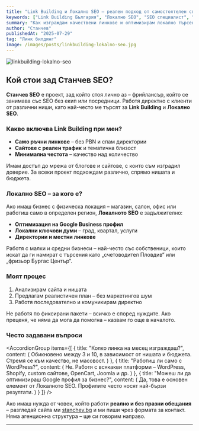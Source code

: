 ```yaml
---
title: "Link Building и Локално SEO – реален подход от самостоятелен специалист"
keywords: ["Link Building България", "Локално SEO", "SEO специалист", "SEO без агенция", "Google Business оптимизация"]
summary: "Как изграждам качествени линкове и оптимизирам локално търсене без агенционен шум – личен поглед върху работещите SEO подходи през 2025 г."
author: "Станчев"
publishedAt: "2025-07-29"
tag: "Линк билдинг"
image: /images/posts/linkbuilding-lokalno-seo.jpg
---
```

![linkbuilding-lokalno-seo](/images/posts/linkbuilding-lokalno-seo.jpg)  

<Feedback
  title="Важно"
  description="Ако търсиш реален човек за SEO, а не агенция с шаблони, виж как подхождам към Link Building и Локално SEO."
/>

<h2>Кой стои зад Станчев SEO?</h2>

<p><strong>Станчев SEO</strong> е проект, зад който стоя лично аз – фрийлансър, който се занимава със SEO без екип или посредници. Работя директно с клиенти от различни ниши, като най-често ме търсят за <strong>Link Building</strong> и <strong>Локално SEO</strong>.</p>

<h3>Какво включва Link Building при мен?</h3>

<ul>
  <li><strong>Само ръчни линкове</strong> – без PBN и спам директории</li>
  <li><strong>Сайтове с реален трафик</strong> и тематична близост</li>
  <li><strong>Минимална честота</strong> – качество над количество</li>
</ul>

<p>Имам достъп до мрежа от блогове и сайтове, с които съм изградил доверие. За всеки проект подхождам различно, спрямо нишата и бюджета.</p>

<h3>Локално SEO – за кого е?</h3>

<p>Ако имаш бизнес с физическа локация – магазин, салон, офис или работиш само в определен регион, <strong>Локалното SEO</strong> е задължително:</p>

<ul>
  <li><strong>Оптимизация на Google Business профил</strong></li>
  <li><strong>Локални ключови думи</strong> – град, квартал, услуги</li>
  <li><strong>Директории и местни линкове</strong></li>
</ul>

<p>Работя с малки и средни бизнеси – най-често със собственици, които искат да ги намират с търсения като „счетоводител Пловдив“ или „фризьор Бургас Център“.</p>

<h3>Моят процес</h3>

<ol>
  <li>Анализирам сайта и нишата</li>
  <li>Предлагам реалистичен план – без маркетингов шум</li>
  <li>Работя последователно и комуникирам директно</li>
</ol>

<p>Не работя по фиксирани пакети – всичко е според нуждите. Ако преценя, че няма да мога да помогна – казвам го още в началото.</p>

<h3 id="faq">Често задавани въпроси</h3  >

<AccordionGroup
  items={[
    {
      title: "Колко линка на месец изграждаш?",
      content: (
        <Text onBackground="neutral-weak">
          Обикновено между 3 и 10, в зависимост от нишата и бюджета. Стремя се към качество, не масовост.
        </Text>
      )
    },
    {
      title: "Работиш ли само с WordPress?",
      content: (
        <Text onBackground="neutral-weak">
          Не. Работя с всякакви платформи – WordPress, Shopify, custom сайтове, OpenCart, Joomla и др.
        </Text>
      )
    },
    {
      title: "Можеш ли да оптимизираш Google профил за бизнес?",
      content: (
        <Text onBackground="neutral-weak">
          Да, това е основен елемент от Локалното SEO. Профилите често носят най-бързи резултати.
        </Text>
      )
    }
  ]}
/>

<p>
Ако имаш нужда от човек, който работи <strong>реално и без празни обещания</strong> – разгледай сайта ми <a href="https://stanchev.bg" target="_blank" rel="noopener noreferrer">stanchev.bg</a> и ми пиши чрез формата за контакт. Няма агенционна структура – ще си говорим направо.
</p>

<hr />
